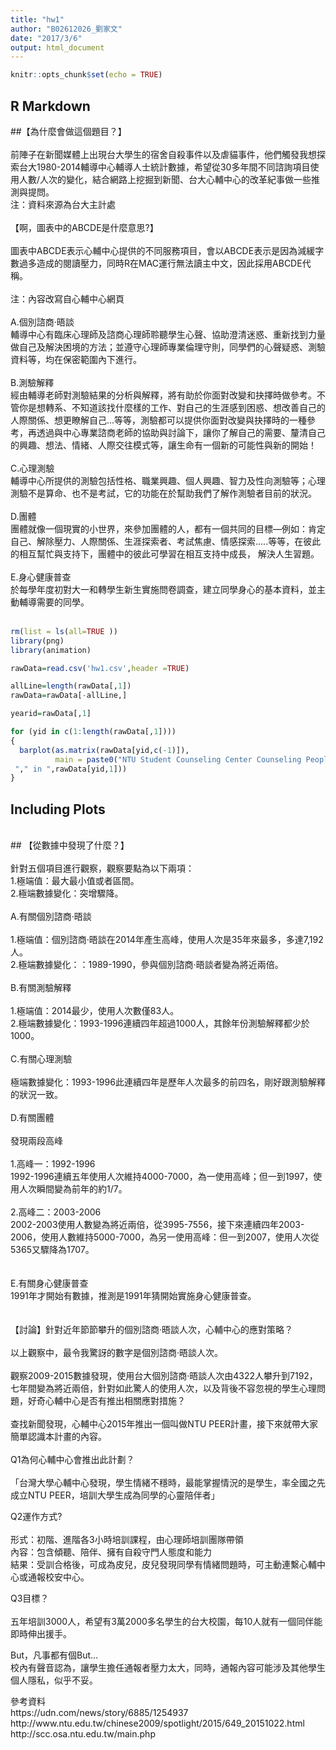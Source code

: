 ```yaml
---
title: "hw1"
author: "B02612026_劉家文"
date: "2017/3/6"
output: html_document
---
```


```r
knitr::opts_chunk$set(echo = TRUE)
```

## R Markdown

##【為什麼會做這個題目？】 <br /> 
<br /> 
前陣子在新聞媒體上出現台大學生的宿舍自殺事件以及虐貓事件，他們觸發我想探索台大1980-2014輔導中心輔導人士統計數據，希望從30多年間不同諮詢項目使用人數/人次的變化，結合網路上挖掘到新聞、台大心輔中心的改革紀事做一些推測與提問。
<br /> 
注：資料來源為台大主計處 <br /> 
<br /> 
【啊，圖表中的ABCDE是什麼意思?】 <br /> 
<br /> 
圖表中ABCDE表示心輔中心提供的不同服務項目，會以ABCDE表示是因為減緩字數過多造成的閱讀壓力，同時R在MAC運行無法讀主中文，因此採用ABCDE代稱。 <br /> 
<br /> 
注：內容改寫自心輔中心網頁 <br /> 
<br /> 
A.個別諮商‧晤談 <br /> 
輔導中心有臨床心理師及諮商心理師聆聽學生心聲、協助澄清迷惑、重新找到力量做自己及解決困境的方法；並遵守心理師專業倫理守則，同學們的心聲疑惑、測驗資料等，均在保密範圍內下進行。 <br /> 
<br /> 
B.測驗解釋 <br /> 
經由輔導老師對測驗結果的分析與解釋，將有助於你面對改變和抉擇時做參考。不管你是想轉系、不知道該找什麼樣的工作、對自己的生涯感到困惑、想改善自己的人際關係、想更瞭解自己…等等，測驗都可以提供你面對改變與抉擇時的一種參考，再透過與中心專業諮商老師的協助與討論下，讓你了解自己的需要、釐清自己的興趣、想法、情緒、人際交往模式等，讓生命有一個新的可能性與新的開始！ <br /> 
<br /> 
C.心理測驗 <br /> 
輔導中心所提供的測驗包括性格、職業興趣、個人興趣、智力及性向測驗等；心理測驗不是算命、也不是考試，它的功能在於幫助我們了解作測驗者目前的狀況。 <br /> 
<br /> 
D.團體 <br /> 
團體就像一個現實的小世界，來參加團體的人，都有一個共同的目標—例如：肯定自己、解除壓力、人際關係、生涯探索者、考試焦慮、情感探索…..等等，在彼此的相互幫忙與支持下，團體中的彼此可學習在相互支持中成長， 解決人生習題。 <br /> 
 <br /> 
E.身心健康普查 <br /> 
於每學年度初對大一和轉學生新生實施問卷調查，建立同學身心的基本資料，並主動輔導需要的同學。<br /> 
<br /> 
```r

rm(list = ls(all=TRUE ))
library(png)
library(animation)

rawData=read.csv('hw1.csv',header =TRUE)

allLine=length(rawData[,1])
rawData=rawData[-allLine,]

yearid=rawData[,1]

for (yid in c(1:length(rawData[,1])))
{
  barplot(as.matrix(rawData[yid,c(-1)]),  
          main = paste0("NTU Student Counseling Center Counseling People/Visits
 "," in ",rawData[yid,1]))
}

```

## Including Plots
<br /> 
## 【從數據中發現了什麼？】 <br /> 
<br /> 
針對五個項目進行觀察，觀察要點為以下兩項： <br /> 
1.極端值：最大最小值或者區間。 <br /> 
2.極端數據變化：突增驟降。 <br /> 
<br /> 
A.有關個別諮商‧晤談 <br /> 
<br /> 
1.極端值：個別諮商‧晤談在2014年產生高峰，使用人次是35年來最多，多達7,192人。 <br /> 
2.極端數據變化：：1989-1990，參與個別諮商‧晤談者變為將近兩倍。 <br /> 
<br /> 
B.有關測驗解釋 <br /> 
<br /> 
1.極端值：2014最少，使用人次數僅83人。 <br /> 
2.極端數據變化：1993-1996連續四年超過1000人，其餘年份測驗解釋都少於1000。 <br /> 
<br /> 
C.有關心理測驗 <br /> 
<br /> 
極端數據變化：1993-1996此連續四年是歷年人次最多的前四名，剛好跟測驗解釋的狀況一致。 <br /> 
<br /> 
D.有關團體 <br /> 
<br /> 
發現兩段高峰 <br /> 
<br /> 
1.高峰一：1992-1996 <br /> 
1992-1996連續五年使用人次維持4000-7000，為一使用高峰；但一到1997，使用人次瞬間變為前年的約1/7。 <br /> 
<br /> 
2.高峰二：2003-2006 <br /> 
2002-2003使用人數變為將近兩倍，從3995-7556，接下來連續四年2003-2006，使用人數維持5000-7000，為另一使用高峰：但一到2007，使用人次從5365又驟降為1707。 <br /> <br /> 
<br /> 
E.有關身心健康普查 <br /> 
1991年才開始有數據，推測是1991年猜開始實施身心健康普查。 <br /> 
<br /> 
<br /> 
【討論】針對近年節節攀升的個別諮商‧晤談人次，心輔中心的應對策略？ <br /> 
<br /> 
以上觀察中，最令我驚訝的數字是個別諮商‧晤談人次。 <br /> 
<br /> 
觀察2009-2015數據發現，使用台大個別諮商‧晤談人次由4322人攀升到7192，七年間變為將近兩倍，針對如此驚人的使用人次，以及背後不容忽視的學生心理問題，好奇心輔中心是否有推出相關應對措施？ <br /> 
<br /> 
查找新聞發現，心輔中心2015年推出一個叫做NTU PEER計畫，接下來就帶大家簡單認識本計畫的內容。 <br /> 
<br /> 
Q1為何心輔中心會推出此計劃？ <br /> 
<br /> 
「台灣大學心輔中心發現，學生情緒不穩時，最能掌握情況的是學生，率全國之先成立NTU PEER，培訓大學生成為同學的心靈陪伴者」 <br /> 

Q2運作方式? <br /> 
<br /> 
形式：初階、進階各3小時培訓課程，由心理師培訓團隊帶領 <br /> 
內容：包含傾聽、陪伴、擁有自殺守門人態度和能力 <br /> 
結果：受訓合格後，可成為皮兒，皮兒發現同學有情緒問題時，可主動連繫心輔中心或通報校安中心。 <br /> 

Q3目標？ <br /> 
<br /> 
五年培訓3000人，希望有3萬2000多名學生的台大校園，每10人就有一個同伴能即時伸出援手。 <br /> 

But，凡事都有個But… <br /> 
校內有聲音認為，讓學生擔任通報者壓力太大，同時，通報內容可能涉及其他學生個人隱私，似乎不妥。 <br /> 

參考資料 <br /> 
https://udn.com/news/story/6885/1254937 <br /> 
http://www.ntu.edu.tw/chinese2009/spotlight/2015/649_20151022.html <br /> 
http://scc.osa.ntu.edu.tw/main.php <br /> 

